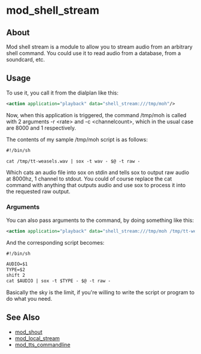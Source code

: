 
# mod_shell_stream 

 

## About

Mod shell stream is a module to allow you to stream audio from an arbitrary shell command. You could use it to read audio from a database, from a soundcard, etc.

## Usage

To use it, you call it from the dialplan like this:

```xml
<action application="playback" data="shell_stream:///tmp/moh"/>
```

Now, when this application is triggered, the command /tmp/moh is called with 2 arguments -r \<rate> and -c \<channelcount>, which in the usual case are 8000 and 1 respectively.

The contents of my sample /tmp/moh script is as follows:

```xml
#!/bin/sh

cat /tmp/tt-weasels.wav | sox -t wav - $@ -t raw -
```

Which cats an audio file into sox on stdin and tells sox to output raw audio at 8000hz, 1 channel to stdout. You could of course replace the cat command with anything that outputs audio and use sox to process it into the requested raw output.

### Arguments

You can also pass arguments to the command, by doing something like this:

```xml
<action application="playback" data="shell_stream:///tmp/moh /tmp/tt-weasels.wav wav"/>
```

And the corresponding script becomes:

```xml
#!/bin/sh

AUDIO=$1
TYPE=$2
shift 2
cat $AUDIO | sox -t $TYPE - $@ -t raw -
```

Basically the sky is the limit, if you're willing to write the script or program to do what you need.

## See Also

* [mod\_shout](mod_shout_3965531.mdx#21-play)
* [mod\_local\_stream](mod_local_stream_6587466.mdx#api)
* [mod\_tts\_commandline](mod_tts_commandline_13172802.mdx#about)


